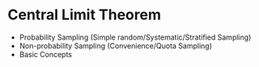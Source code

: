 # Central Limit Theorem

- Probability Sampling (Simple random/Systematic/Stratified Sampling)
- Non-probability Sampling (Convenience/Quota Sampling)
- Basic Concepts
